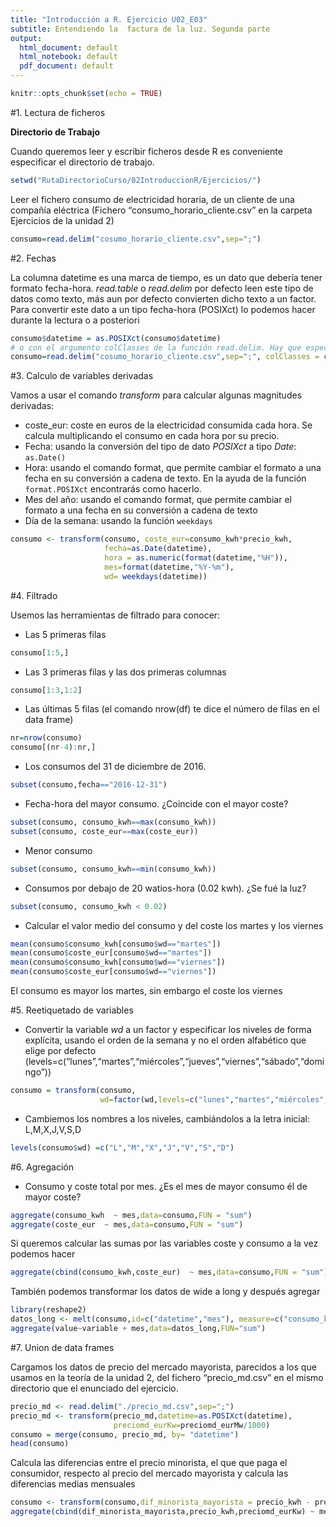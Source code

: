 ```yaml
---
title: "Introducción a R. Ejercicio U02_E03"
subtitle: Entendiendo la  factura de la luz. Segunda parte
output:
  html_document: default
  html_notebook: default
  pdf_document: default
---
```



```r
knitr::opts_chunk$set(echo = TRUE)
```



#1. Lectura de ficheros

**Directorio de Trabajo**

Cuando queremos leer y  escribir ficheros desde R es conveniente especificar el directorio de trabajo.

```r
setwd("RutaDirectorioCurso/02IntroduccionR/Ejercicios/")
```

Leer el fichero consumo de electricidad horaria, de un cliente de una compañía eléctrica 
(Fichero "consumo_horario_cliente.csv" en la carpeta Ejercicios de la unidad 2)

```r
consumo=read.delim("cosumo_horario_cliente.csv",sep=";")
```

#2. Fechas

La columna datetime es una marca de tiempo, es un dato que debería tener formato fecha-hora. *read.table* o *read.delim* por defecto leen este tipo de datos como texto, más aun por defecto convierten dicho texto a un factor. Para convertir este dato a un tipo fecha-hora (POSIXct) lo podemos hacer durante la lectura o a posteriori

```r
consumo$datetime = as.POSIXct(consumo$datetime)
# o con el argumento colClasses de la función read.delim. Hay que especificar el tipo de dato de todas las columnas.
consumo=read.delim("cosumo_horario_cliente.csv",sep=";", colClasses = c("POSIXct","numeric","numeric"))
```

#3. Calculo de variables derivadas

Vamos a usar el comando *transform* para calcular algunas magnitudes derivadas:

- coste_eur: coste en euros de la electricidad consumida cada hora. Se calcula multiplicando el consumo en cada hora por su precio. 
- Fecha: usando la conversión del tipo de dato *POSIXct* a tipo *Date*: `as.Date()`
- Hora: usando el comando format, que permite cambiar el formato a una fecha en su conversión a cadena de texto. En la ayuda de la función   `format.POSIXct` encontrarás como hacerlo.
- Mes del año: usando el comando format, que permite cambiar el formato a una fecha en su conversión a cadena de texto
- Día de la semana: usando  la función  `weekdays`


```r
consumo <- transform(consumo, coste_eur=consumo_kwh*precio_kwh,
                     fecha=as.Date(datetime),
                     hora = as.numeric(format(datetime,"%H")),
                     mes=format(datetime,"%Y-%m"),
                     wd= weekdays(datetime))
```



#4. Filtrado

Usemos las herramientas de filtrado para conocer:

- Las 5 primeras filas

```r
consumo[1:5,]
```


- Las 3 primeras filas y las dos primeras columnas

```r
consumo[1:3,1:2]
```

- Las últimas 5 filas (el comando nrow(df) te dice el número de filas en el data frame)

```r
nr=nrow(consumo)
consumo[(nr-4):nr,]
```

- Los consumos del 31 de diciembre de 2016. 

```r
subset(consumo,fecha=="2016-12-31")
```

- Fecha-hora del mayor  consumo. ¿Coincide con el mayor coste?

```r
subset(consumo, consumo_kwh==max(consumo_kwh))
subset(consumo, coste_eur==max(coste_eur))
```

- Menor consumo

```r
subset(consumo, consumo_kwh==min(consumo_kwh))
```


- Consumos por debajo de 20 watios-hora (0.02 kwh).  ¿Se fué la luz?

```r
subset(consumo, consumo_kwh < 0.02)

```

- Calcular el valor medio del consumo y del coste los martes y los viernes

```r
mean(consumo$consumo_kwh[consumo$wd=="martes"])
mean(consumo$coste_eur[consumo$wd=="martes"])
mean(consumo$consumo_kwh[consumo$wd=="viernes"])
mean(consumo$coste_eur[consumo$wd=="viernes"])
```

El consumo es mayor los martes, sin embargo el coste los viernes

#5. Reetiquetado de variables

- Convertir la variable *wd* a un factor y especificar los niveles de forma explícita, usando el orden de la semana y no el orden alfabético que elige por defecto (levels=c("lunes","martes","miércoles","jueves","viernes","sábado","domingo"))

```r
consumo = transform(consumo,
                    wd=factor(wd,levels=c("lunes","martes","miércoles","jueves","viernes","sábado","domingo" )))
```

- Cambiemos los nombres a los niveles, cambiándolos a la letra inicial: L,M,X,J,V,S,D

```r
levels(consumo$wd) =c("L","M","X","J","V","S","D")
```


#6. Agregación

- Consumo y coste total por mes. ¿Es el mes de mayor consumo él de mayor coste?

```r
aggregate(consumo_kwh  ~ mes,data=consumo,FUN = "sum")
aggregate(coste_eur  ~ mes,data=consumo,FUN = "sum")
```

Si queremos calcular las sumas por las variables coste y consumo a la vez podemos hacer

```r
aggregate(cbind(consumo_kwh,coste_eur)  ~ mes,data=consumo,FUN = "sum")
```

También podemos transformar los datos de wide a long y después agregar

```r
library(reshape2)
datos_long <- melt(consumo,id=c("datetime","mes"), measure=c("consumo_kwh","coste_eur"))
aggregate(value~variable + mes,data=datos_long,FUN="sum")                   
```


#7. Union de data frames

Cargamos los datos de precio del mercado mayorista, parecidos a los que usamos en la teoría de la unidad 2, del fichero "precio_md.csv" en el mismo directorio que el enunciado del ejercicio.


```r
precio_md <- read.delim("./precio_md.csv",sep=";")
precio_md <- transform(precio_md,datetime=as.POSIXct(datetime),
                       preciomd_eurKw=preciomd_eurMw/1000)
consumo = merge(consumo, precio_md, by= "datetime")
head(consumo)
```

Calcula las diferencias entre el precio minorista, el que que paga el consumidor, respecto al precio del mercado mayorista y calcula las diferencias medias mensuales

```r
consumo <- transform(consumo,dif_minorista_mayorista = precio_kwh - preciomd_eurKw)
aggregate(cbind(dif_minorista_mayorista,precio_kwh,preciomd_eurKw) ~ mes,data=consumo,FUN = "mean")
```

